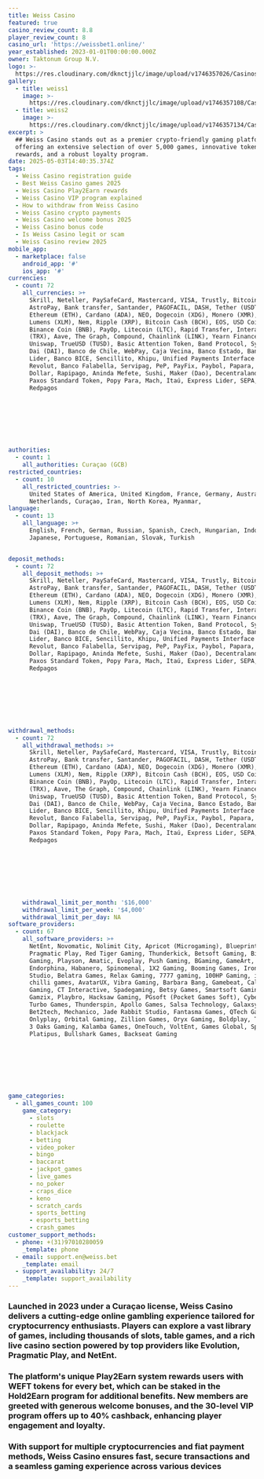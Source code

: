 ```yaml
---
title: Weiss Casino
featured: true
casino_review_count: 8.8
player_review_count: 8
casino_url: 'https://weissbet1.online/'
year_established: 2023-01-01T00:00:00.000Z
owner: Taktonum Group N.V.
logo: >-
  https://res.cloudinary.com/dknctjjlc/image/upload/v1746357026/Casinos/Weiss/Screenshot_2025-05-04_at_14.10.07_lrpj7v.png
gallery:
  - title: weiss1
    image: >-
      https://res.cloudinary.com/dknctjjlc/image/upload/v1746357108/Casinos/Weiss/Screenshot_2025-05-04_at_14.11.29_ptdsg5.png
  - title: weiss2
    image: >-
      https://res.cloudinary.com/dknctjjlc/image/upload/v1746357134/Casinos/Weiss/Screenshot_2025-05-04_at_14.11.05_ombt3j.png
excerpt: >
  ## Weiss Casino stands out as a premier crypto-friendly gaming platform,
  offering an extensive selection of over 5,000 games, innovative token-based
  rewards, and a robust loyalty program.
date: 2025-05-03T14:40:35.374Z
tags:
  - Weiss Casino registration guide
  - Best Weiss Casino games 2025
  - Weiss Casino Play2Earn rewards
  - Weiss Casino VIP program explained
  - How to withdraw from Weiss Casino
  - Weiss Casino crypto payments
  - Weiss Casino welcome bonus 2025
  - Weiss Casino bonus code
  - Is Weiss Casino legit or scam
  - Weiss Casino review 2025
mobile_app:
  - marketplace: false
    android_app: '#'
    ios_app: '#'
currencies:
  - count: 72
    all_currencies: >+
      Skrill, Neteller, PaySafeCard, Mastercard, VISA, Trustly, Bitcoin (BTC),
      AstroPay, Bank transfer, Santander, PAGOFACIL, DASH, Tether (USDT),
      Ethereum (ETH), Cardano (ADA), NEO, Dogecoin (XDG), Monero (XMR), Stellar
      Lumens (XLM), Nem, Ripple (XRP), Bitcoin Cash (BCH), EOS, USD Coin (USDC),
      Binance Coin (BNB), PayOp, Litecoin (LTC), Rapid Transfer, Interac, Tron
      (TRX), Aave, The Graph, Compound, Chainlink (LINK), Yearn Finance (YFI),
      Uniswap, TrueUSD (TUSD), Basic Attention Token, Band Protocol, Synthetix,
      Dai (DAI), Banco de Chile, WebPay, Caja Vecina, Banco Estado, Banco BCI,
      Lider, Banco BICE, Sencillito, Khipu, Unified Payments Interface (UPI),
      Revolut, Banco Falabella, Servipag, PeP, PayFix, Paybol, Papara, Gemini
      Dollar, Rapipago, Aninda Mefete, Sushi, Maker (Dao), Decentraland (MANA),
      Paxos Standard Token, Popy Para, Mach, Itaú, Express Lider, SEPA, Pago 24,
      Redpagos








authorities:
  - count: 1
    all_authorities: Curaçao (GCB)
restricted_countries:
  - count: 10
    all_restricted_countries: >-
      United States of America, United Kingdom, France, Germany, Australia,
      Netherlands, Curaçao, Iran, North Korea, Myanmar,
language:
  - count: 13
    all_language: >+
      English, French, German, Russian, Spanish, Czech, Hungarian, Indonesian,
      Japanese, Portuguese, Romanian, Slovak, Turkish


deposit_methods:
  - count: 72
    all_deposit_methods: >+
      Skrill, Neteller, PaySafeCard, Mastercard, VISA, Trustly, Bitcoin (BTC),
      AstroPay, Bank transfer, Santander, PAGOFACIL, DASH, Tether (USDT),
      Ethereum (ETH), Cardano (ADA), NEO, Dogecoin (XDG), Monero (XMR), Stellar
      Lumens (XLM), Nem, Ripple (XRP), Bitcoin Cash (BCH), EOS, USD Coin (USDC),
      Binance Coin (BNB), PayOp, Litecoin (LTC), Rapid Transfer, Interac, Tron
      (TRX), Aave, The Graph, Compound, Chainlink (LINK), Yearn Finance (YFI),
      Uniswap, TrueUSD (TUSD), Basic Attention Token, Band Protocol, Synthetix,
      Dai (DAI), Banco de Chile, WebPay, Caja Vecina, Banco Estado, Banco BCI,
      Lider, Banco BICE, Sencillito, Khipu, Unified Payments Interface (UPI),
      Revolut, Banco Falabella, Servipag, PeP, PayFix, Paybol, Papara, Gemini
      Dollar, Rapipago, Aninda Mefete, Sushi, Maker (Dao), Decentraland (MANA),
      Paxos Standard Token, Popy Para, Mach, Itaú, Express Lider, SEPA, Pago 24,
      Redpagos








withdrawal_methods:
  - count: 72
    all_withdrawal_methods: >+
      Skrill, Neteller, PaySafeCard, Mastercard, VISA, Trustly, Bitcoin (BTC),
      AstroPay, Bank transfer, Santander, PAGOFACIL, DASH, Tether (USDT),
      Ethereum (ETH), Cardano (ADA), NEO, Dogecoin (XDG), Monero (XMR), Stellar
      Lumens (XLM), Nem, Ripple (XRP), Bitcoin Cash (BCH), EOS, USD Coin (USDC),
      Binance Coin (BNB), PayOp, Litecoin (LTC), Rapid Transfer, Interac, Tron
      (TRX), Aave, The Graph, Compound, Chainlink (LINK), Yearn Finance (YFI),
      Uniswap, TrueUSD (TUSD), Basic Attention Token, Band Protocol, Synthetix,
      Dai (DAI), Banco de Chile, WebPay, Caja Vecina, Banco Estado, Banco BCI,
      Lider, Banco BICE, Sencillito, Khipu, Unified Payments Interface (UPI),
      Revolut, Banco Falabella, Servipag, PeP, PayFix, Paybol, Papara, Gemini
      Dollar, Rapipago, Aninda Mefete, Sushi, Maker (Dao), Decentraland (MANA),
      Paxos Standard Token, Popy Para, Mach, Itaú, Express Lider, SEPA, Pago 24,
      Redpagos








    withdrawal_limit_per_month: '$16,000'
    withdrawal_limit_per_week: '$4,000'
    withdrawal_limit_per_day: NA
software_providers:
  - count: 67
    all_software_providers: >+
      NetEnt, Novomatic, Nolimit City, Apricot (Microgaming), Blueprint Gaming,
      Pragmatic Play, Red Tiger Gaming, Thunderkick, Betsoft Gaming, Big Time
      Gaming, Playson, Amatic, Evoplay, Push Gaming, BGaming, GameArt,
      Endorphina, Habanero, Spinomenal, 1X2 Gaming, Booming Games, Iron Dog
      Studio, Belatra Games, Relax Gaming, 7777 gaming, 100HP Gaming, iMoon,
      chilli games, AvatarUX, Vibra Gaming, Barbara Bang, Gamebeat, Caleta
      Gaming, CT Interactive, Spadegaming, Betsy Games, Smartsoft Gaming,
      Gamzix, Playbro, Hacksaw Gaming, PGsoft (Pocket Games Soft), CyberSlot,
      Turbo Games, Thunderspin, Apollo Games, Salsa Technology, Galaxsys,
      Bet2tech, Mechanico, Jade Rabbit Studio, Fantasma Games, QTech Games,
      Onlyplay, Orbital Gaming, Zillion Games, Oryx Gaming, Boldplay, TruePlay,
      3 Oaks Gaming, Kalamba Games, OneTouch, VoltEnt, Games Global, Spribe,
      Platipus, Bullshark Games, Backseat Gaming








game_categories:
  - all_games_count: 100
    game_category:
      - slots
      - roulette
      - blackjack
      - betting
      - video_poker
      - bingo
      - baccarat
      - jackpot_games
      - live_games
      - no_poker
      - craps_dice
      - keno
      - scratch_cards
      - sports_betting
      - esports_betting
      - crash_games
customer_support_methods:
  - phone: +(31)97010280059
    _template: phone
  - email: support.en@weiss.bet
    _template: email
  - support_availability: 24/7
    _template: support_availability
---
```


### Launched in 2023 under a Curaçao license, Weiss Casino delivers a cutting-edge online gambling experience tailored for cryptocurrency enthusiasts. Players can explore a vast library of games, including thousands of slots, table games, and a rich live casino section powered by top providers like Evolution, Pragmatic Play, and NetEnt. 

### The platform's unique Play2Earn system rewards users with WEFT tokens for every bet, which can be staked in the Hold2Earn program for additional benefits. New members are greeted with generous welcome bonuses, and the 30-level VIP program offers up to 40% cashback, enhancing player engagement and loyalty. 

### With support for multiple cryptocurrencies and fiat payment methods, Weiss Casino ensures fast, secure transactions and a seamless gaming experience across various devices
